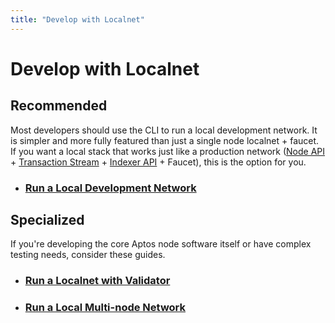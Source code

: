 ```yaml
---
title: "Develop with Localnet"
---
```


# Develop with Localnet

## Recommended

Most developers should use the CLI to run a local development network. 
It is simpler and more fully featured than just a single node localnet + faucet. 
If you want a local stack that works just like a production network 
([Node API](../../build/apis/index.mdx) + [Transaction Stream](../../indexer/txn-stream/index.md) + 
[Indexer API](../../build/indexer/index.mdx) + Faucet), this is the option for you.

- ### [Run a Local Development Network](./localnet/local-development-network.mdx)

## Specialized

If you're developing the core Aptos node software itself or have complex testing needs, consider these guides.

- ### [Run a Localnet with Validator](./localnet/run-a-localnet.mdx)
- ### [Run a Local Multi-node Network](./localnet/running-a-local-multi-node-network.mdx)
